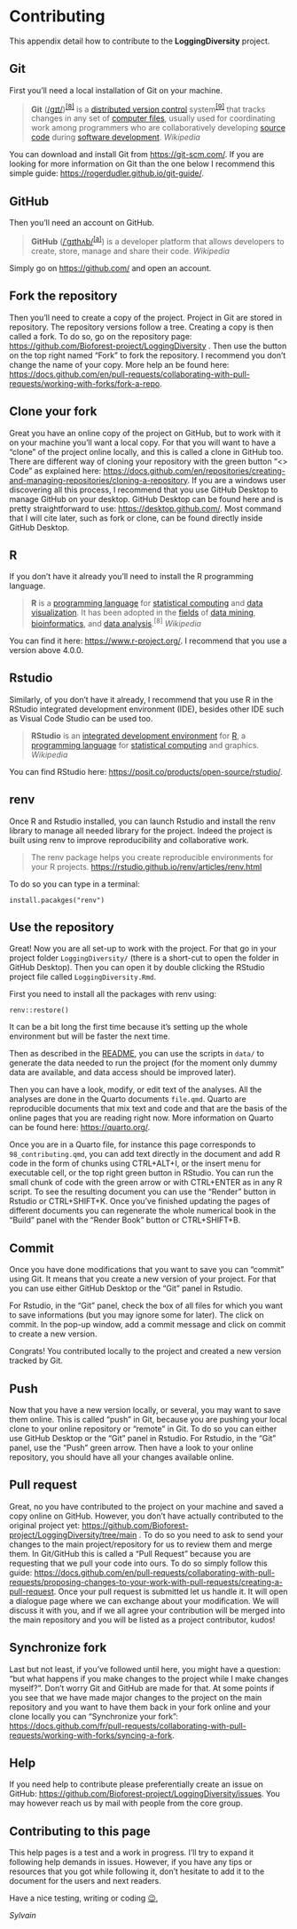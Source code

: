 # Contributing {.unnumbered}

This appendix detail how to contribute to the **LoggingDiversity** project.

## Git

First you'll need a local installation of Git on your machine.

> **Git** ([/ɡɪt/](https://en.wikipedia.org/wiki/Help:IPA/English "Help:IPA/English"))^[\[8\]](https://en.wikipedia.org/wiki/Git#cite_note-:0-9)^ is a [distributed version control](https://en.wikipedia.org/wiki/Distributed_version_control "Distributed version control") system^[\[9\]](https://en.wikipedia.org/wiki/Git#cite_note-FOOTNOTEChaconStraub201429–31-10)^ that tracks changes in any set of [computer files](https://en.wikipedia.org/wiki/Computer_file "Computer file"), usually used for coordinating work among programmers who are collaboratively developing [source code](https://en.wikipedia.org/wiki/Source_code "Source code") during [software development](https://en.wikipedia.org/wiki/Software_development "Software development"). *Wikipedia*

You can download and install Git from <https://git-scm.com/>. If you are looking for more information on Git than the one below I recommend this simple guide: <https://rogerdudler.github.io/git-guide/>.

## GitHub

Then you'll need an account on GitHub.

> **GitHub** ([/ˈɡɪthʌb/](https://en.wikipedia.org/wiki/Help:IPA/English "Help:IPA/English")^[\[a\]](https://en.wikipedia.org/wiki/GitHub#cite_note-7)^) is a developer platform that allows developers to create, store, manage and share their code. *Wikipedia*

Simply go on <https://github.com/> and open an account.

## Fork the repository

Then you'll need to create a copy of the project. Project in Git are stored in repository. The repository versions follow a tree. Creating a copy is then called a fork. To do so, go on the repository page: <https://github.com/Bioforest-project/LoggingDiversity> . Then use the button on the top right named "Fork" to fork the repository. I recommend you don't change the name of your copy. More help an be found here: <https://docs.github.com/en/pull-requests/collaborating-with-pull-requests/working-with-forks/fork-a-repo>.

## Clone your fork

Great you have an online copy of the project on GitHub, but to work with it on your machine you'll want a local copy. For that you will want to have a "clone" of the project online locally, and this is called a clone in GitHub too. There are different way of cloning your repository with the green button "\<\> Code" as explained here: <https://docs.github.com/en/repositories/creating-and-managing-repositories/cloning-a-repository>. If you are a windows user discovering all this process, I recommend that you use GitHub Desktop to manage GitHub on your desktop. GitHub Desktop can be found here and is pretty straightforward to use: <https://desktop.github.com/>. Most command that I will cite later, such as fork or clone, can be found directly inside GitHub Desktop.

## R

If you don't have it already you'll need to install the R programming language.

> **R** is a [programming language](https://en.wikipedia.org/wiki/Programming_language "Programming language") for [statistical computing](https://en.wikipedia.org/wiki/Statistical_computing "Statistical computing") and [data visualization](https://en.wikipedia.org/wiki/Data_and_information_visualization "Data and information visualization"). It has been adopted in the [fields](https://en.wikipedia.org/wiki/Academic_discipline "Academic discipline") of [data mining](https://en.wikipedia.org/wiki/Data_mining "Data mining"), [bioinformatics](https://en.wikipedia.org/wiki/Bioinformatics "Bioinformatics"), and [data analysis](https://en.wikipedia.org/wiki/Data_analysis "Data analysis").^\[8\]^ *Wikipedia*

You can find it here: <https://www.r-project.org/>. I recommend that you use a version above 4.0.0.

## Rstudio

Similarly, of you don't have it already, I recommend that you use R in the RStudio integrated development environment (IDE), besides other IDE such as Visual Code Studio can be used too.

> **RStudio** is an [integrated development environment](https://en.wikipedia.org/wiki/Integrated_development_environment) for [R](https://en.wikipedia.org/wiki/R_(programming_language) "R (programming language)"), a [programming language](https://en.wikipedia.org/wiki/Programming_language "Programming language") for [statistical computing](https://en.wikipedia.org/wiki/Statistical_computing "Statistical computing") and graphics. *Wikipedia*

You can find RStudio here: <https://posit.co/products/open-source/rstudio/>.

## renv

Once R and Rstudio installed, you can launch Rstudio and install the renv library to manage all needed library for the project. Indeed the project is built using renv to improve reproducibility and collaborative work.

> The renv package helps you create reproducible environments for your R projects. <https://rstudio.github.io/renv/articles/renv.html>

To do so you can type in a terminal:

```         
install.pacakges("renv")
```

## Use the repository

Great! Now you are all set-up to work with the project. For that go in your project folder `LoggingDiversity/` (there is a short-cut to open the folder in GitHub Desktop). Then you can open it by double clicking the RStudio project file called `LoggingDiversity.Rmd`.

First you need to install all the packages with renv using:

```         
renv::restore()
```

It can be a bit long the first time because it's setting up the whole environment but will be faster the next time.

Then as described in the [README](https://github.com/Bioforest-project/LoggingDiversity?tab=readme-ov-file#project), you can use the scripts in `data/` to generate the data needed to run the project (for the moment only dummy data are available, and data access should be improved later).

Then you can have a look, modify, or edit text of the analyses. All the analyses are done in the Quarto documents `file.qmd`. Quarto are reproducible documents that mix text and code and that are the basis of the online pages that you are reading right now. More information on Quarto can be found here: <https://quarto.org/>.

Once you are in a Quarto file, for instance this page corresponds to `98_contributing.qmd`, you can add text directly in the document and add R code in the form of chunks using CTRL+ALT+I, or the insert menu for executable cell, or the top right green button in RStudio. You can run the small chunk of code with the green arrow or with CTRL+ENTER as in any R script. To see the resulting document you can use the "Render" button in Rstudio or CTRL+SHIFT+K. Once you've finished updating the pages of different documents you can regenerate the whole numerical book in the "Build" panel with the "Render Book" button or CTRL+SHIFT+B.

## Commit

Once you have done modifications that you want to save you can "commit" using Git. It means that you create a new version of your project. For that you can use either GitHub Desktop or the "Git" panel in Rstudio.

For Rstudio, in the "Git" panel, check the box of all files for which you want to save informations (but you may ignore some for later). The click on commit. In the pop-up window, add a commit message and click on commit to create a new version.

Congrats! You contributed locally to the project and created a new version tracked by Git.

## Push

Now that you have a new version locally, or several, you may want to save them online. This is called "push" in Git, because you are pushing your local clone to your online repository or "remote" in Git. To do so you can either use GitHub Desktop or the "Git" panel in Rstudio. For Rstudio, in the "Git" panel, use the "Push" green arrow. Then have a look to your online repository, you should have all your changes available online.

## Pull request

Great, no you have contributed to the project on your machine and saved a copy online on GitHub. However, you don't have actually contributed to the original project yet: <https://github.com/Bioforest-project/LoggingDiversity/tree/main> . To do so you need to ask to send your changes to the main project/repository for us to review them and merge them. In Git/GitHub this is called a "Pull Request" because you are requesting that we pull your code into ours. To do so simply follow this guide: <https://docs.github.com/en/pull-requests/collaborating-with-pull-requests/proposing-changes-to-your-work-with-pull-requests/creating-a-pull-request>. Once your pull request is submitted let us handle it. It will open a dialogue page where we can exchange about your modification. We will discuss it with you, and if we all agree your contribution will be merged into the main repository and you will be listed as a project contributor, kudos!

## Synchronize fork

Last but not least, if you've followed until here, you might have a question: "but what happens if you make changes to the project while I make changes myself?". Don't worry Git and GitHub are made for that. At some points if you see that we have made major changes to the project on the main repository and you want to have them back in your fork online and your clone locally you can "Synchronize your fork": <https://docs.github.com/fr/pull-requests/collaborating-with-pull-requests/working-with-forks/syncing-a-fork>.

## Help

If you need help to contribute please preferentially create an issue on GitHub: <https://github.com/Bioforest-project/LoggingDiversity/issues>. You may however reach us by mail with people from the core group.

## Contributing to this page

This help pages is a test and a work in progress. I'll try to expand it following help demands in issues. However, if you have any tips or resources that you got while following it, don't hesitate to add it to the document for the users and next readers.

Have a nice testing, writing or coding [😉](https://emojipedia.org/fr/visage-faisant-un-clin-d-%C5%93il),

*Sylvain*
